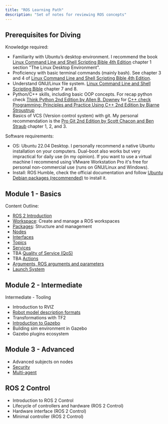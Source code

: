 ```yaml
---
title: "ROS Learning Path"
description: "Set of notes for reviewing ROS concepts"
---
```


## Prerequisites for Diving

Knowledge required:
- Familiarity with Ubuntu’s desktop environment. I recommend the book [Linux Command Line and Shell Scripting Bible 4th Edition](https://www.wiley.com/en-us/Linux+Command+Line+and+Shell+Scripting+Bible%2C+4th+Edition-p-9781119700937) chapter 1 section "The Linux Desktop Environment".
- Proficiency with basic terminal commands (mainly bash). See chapter 3 and 4 of [Linux Command Line and Shell Scripting Bible 4th Edition](https://www.wiley.com/en-us/Linux+Command+Line+and+Shell+Scripting+Bible%2C+4th+Edition-p-9781119700937).
- Understand GNU/Linux file system.  [Linux Command Line and Shell Scripting Bible](https://www.wiley.com/en-us/Linux+Command+Line+and+Shell+Scripting+Bible%2C+4th+Edition-p-9781119700937) chapter 7 and 8.
- Python/C++ skills, including basic OOP concepts. For recap python check [Think Python 2nd Edition by Allen B. Downey](https://greenteapress.com/wp/think-python-2e/) for [C++ check Programming: Principles and Practice Using C++ 2nd Edition by Bjarne Stroustrup](https://jakevdp.github.io/PythonDataScienceHandbook/)
- Basics of VCS (Version control system) with git. My personal recommendation is the [Pro Git 2nd Edition by Scott Chacon and Ben Straub](https://git-scm.com/book/en/v2) chapter 1, 2, and 3.

Software requirements:
- OS: Ubuntu 22.04 Desktop. I personally recommend a native Ubuntu installation on your computers. Dual-boot also works but very impractical for daily use (in my opinion). If you want to use a virtual machine I recommend using VMware Workstation Pro it's free for personal non-commercial use (runs on GNU/Linux and Windows).
- Install: ROS Humble, check the official documentation and follow [Ubuntu Debian packages (recommended)](https://docs.ros.org/en/humble/Installation/Ubuntu-Install-Debians.html) to install it.

## Module 1 - Basics

Content Outline:
- [ROS 2 Introduction](ros2-intro)
- [Workspace](ros2-ws): Create and manage a ROS workspaces
- [Packages](ros2-pkgs): Structure and management
- [Nodes](ros2-nodes)
- [Interfaces](ros2-interfaces)
- [Topics](ros2-topics)
- [Services](ros2-services)
- TBA [Quality of Service (QoS)](ros2-qos)
- TBA [Actions](ros2-actions)
- [Arguments, ROS arguments and parameters](ros2-parameters)
- [Launch System](ros2-launch)


## Module 2 - Intermediate

Intermediate - Tooling
- Introduction to RVIZ
- [Robot model description formats](ros2-description)
- Transformations with TF2
- [Introduction to Gazebo](ros2-gazebo)
- Building sim environment in Gazebo
- Gazebo plugins ecosystem

## Module 3 - Advanced

- Advanced subjects on nodes
- [Security](ros2-security)
- [Multi-agent](ros2-multi-agent)

## ROS 2 Control

- Introduction to ROS 2 Control
- Lifecycle of controllers and hardware (ROS 2 Control)
- Hardware interface (ROS 2 Control)
- Minimal controller (ROS 2 Control)
